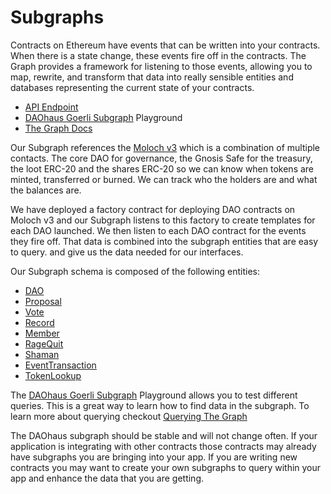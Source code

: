 # Subgraphs

Contracts on Ethereum have events that can be written into your contracts. When there is a state change, these events fire off in the contracts. The Graph provides a framework for listening to those events, allowing you to map, rewrite, and transform that data into really sensible entities and databases representing the current state of your contracts.

- [API Endpoint](https://api.thegraph.com/subgraphs/name/hausdao/daohaus-v3-goerli/graphql)
- [DAOhaus Goerli Subgraph](https://thegraph.com/hosted-service/subgraph/hausdao/daohaus-v3-goerli) Playground
- [The Graph Docs](https://thegraph.com/docs/en/)

Our Subgraph references the [Moloch v3](../contracts) which is a combination of multiple contacts. The core DAO for governance, the Gnosis Safe for the treasury, the loot ERC-20 and the shares ERC-20 so we can know when tokens are minted, transferred or burned. We can track who the holders are and what the balances are.

We have deployed a factory contract for deploying DAO contracts on Moloch v3 and our Subgraph listens to this factory to create templates for each DAO launched. We then listen to each DAO contract for the events they fire off. That data is combined into the subgraph entities that are easy to query. and give us the data needed for our interfaces.

Our Subgraph schema is composed of the following entities:

- [DAO](dao)
- [Proposal](proposal)
- [Vote](vote)
- [Record](record)
- [Member](member)
- [RageQuit](ragequit)
- [Shaman](shaman)
- [EventTransaction](event-transaction)
- [TokenLookup](token-lookup)

The [DAOhaus Goerli Subgraph](https://thegraph.com/hosted-service/subgraph/hausdao/daohaus-v3-goerli) Playground allows you to test different queries. This is a great way to learn how to find data in the subgraph. To learn more about querying checkout [Querying The Graph](https://thegraph.com/docs/en/querying/querying-the-graph/)

The DAOhaus subgraph should be stable and will not change often. If your application is integrating with other contracts those contracts may already have subgraphs you are bringing into your app. If you are writing new contracts you may want to create your own subgraphs to query within your app and enhance the data that you are getting.
